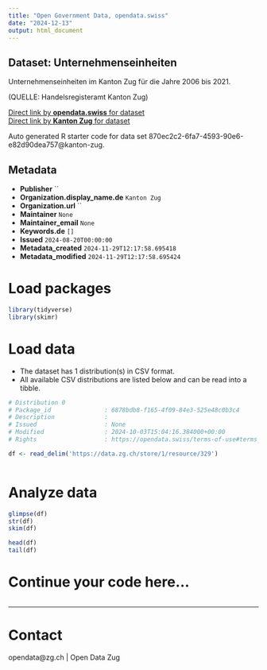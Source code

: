 ```yaml
---
title: "Open Government Data, opendata.swiss"
date: "2024-12-13"
output: html_document
---
```


## Dataset: Unternehmenseinheiten

Unternehmenseinheiten im Kanton Zug für die Jahre 2006 bis 2021.

(QUELLE: Handelsregisteramt Kanton Zug)

[Direct link by **opendata.swiss** for dataset](https://opendata.swiss/de/dataset/unternehmenseinheiten)<br>
[Direct link by **Kanton Zug** for dataset](https://www.zg.ch/behoerden/gesundheitsdirektion/statistikfachstelle/themen/volkswirtschaft-1)

Auto generated R starter code for data set 870ec2c2-6fa7-4593-90e6-e82d90dea757@kanton-zug.

## Metadata

- **Publisher** ``
- **Organization.display_name.de** `Kanton Zug`
- **Organization.url** ``
- **Maintainer** `None`
- **Maintainer_email** `None`
- **Keywords.de** `[]`
- **Issued** `2024-08-20T00:00:00`
- **Metadata_created** `2024-11-29T12:17:58.695418`
- **Metadata_modified** `2024-11-29T12:17:58.695424`


# Load packages

```r

library(tidyverse)
library(skimr)

```

# Load data

-   The dataset has 1 distribution(s) in CSV format.
-   All available CSV distributions are listed below and can be read into a tibble.

```r

# Distribution 0
# Package_id               : 6878bdb8-f165-4f09-84e3-525e48c0b3c4
# Description              : 
# Issued                   : None
# Modified                 : 2024-10-03T15:04:16.384000+00:00
# Rights                   : https://opendata.swiss/terms-of-use#terms_by

df <- read_delim('https://data.zg.ch/store/1/resource/329')



```

# Analyze data

```r

glimpse(df)
str(df)
skim(df)

head(df)
tail(df)

```

# Continue your code here...

```r

```

------------------------------------------------------------------------

# Contact

opendata@zg.ch | Open Data Zug
